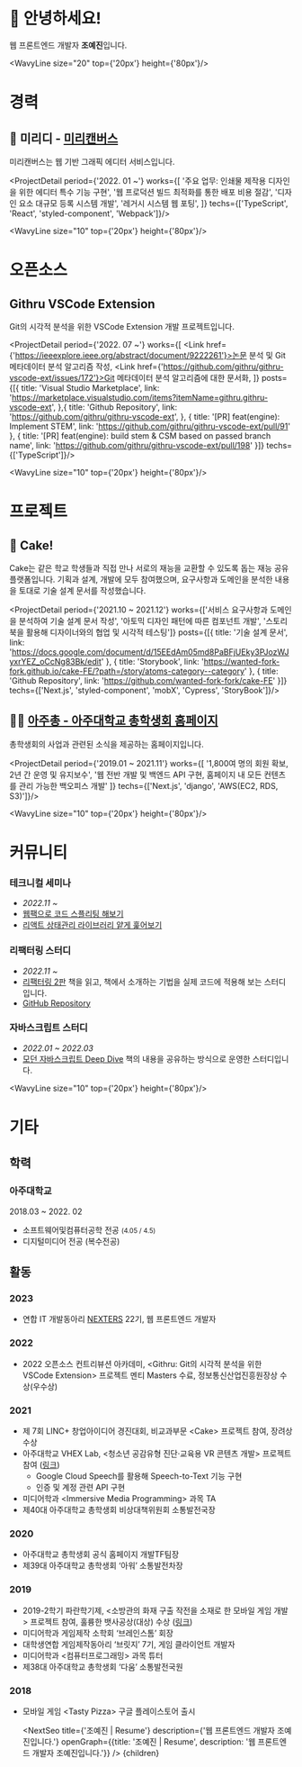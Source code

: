 
<div style={{paddingTop: '100px'}}/>

# 👋 안녕하세요!

웹 프론트엔드 개발자 **조예진**입니다.

<div style={{position: 'relative', height: '50px'}}>
    <ContactIconList/>
</div>

<WavyLine size="20" top={'20px'} height={'80px'}/>


# 경력

## 🐊 미리디 - [미리캔버스](https://www.miricanvas.com/)

미리캔버스는 웹 기반 그래픽 에디터 서비스입니다.

<ProjectDetail period={'2022. 01 ~'}
               works={[
                   '주요 업무: 인쇄물 제작용 디자인을 위한 에디터 특수 기능 구현',
                   '웹 프로덕션 빌드 최적화를 통한 배포 비용 절감',
                   '디자인 요소 대규모 등록 시스템 개발',
                   '레거시 시스템 웹 포팅',
               ]}
               techs={['TypeScript', 'React', 'styled-component', 'Webpack']}/>


<WavyLine size="10" top={'20px'} height={'80px'}/>

# 오픈소스

## Githru VSCode Extension

Git의 시각적 분석을 위한 VSCode Extension 개발 프로젝트입니다.

<ProjectDetail period={'2022. 07 ~'}
               works={[
                   <span><Link href={'https://ieeexplore.ieee.org/abstract/document/9222261'}>논문</Link> 분석 및 Git 메타데이터 분석 알고리즘 작성</span>,
                   <span><Link href={'https://github.com/githru/githru-vscode-ext/issues/172'}>Git 메타데이터 분석 알고리즘에 대한 문서화</Link></span>,
               ]}
               posts={[{
                 title: 'Visual Studio Marketplace',
                 link: 'https://marketplace.visualstudio.com/items?itemName=githru.githru-vscode-ext',
               },{
                 title: 'Github Repository',
                 link: 'https://github.com/githru/githru-vscode-ext',
               },
                   {
                   title: '[PR] feat(engine): Implement STEM',
                   link: 'https://github.com/githru/githru-vscode-ext/pull/91'
               }, {
                   title: '[PR] feat(engine): build stem & CSM based on passed branch name',
                   link: 'https://github.com/githru/githru-vscode-ext/pull/198'
               }]}
               techs={['TypeScript']}/>

<WavyLine size="10" top={'20px'} height={'80px'}/>

# 프로젝트

## 🍰 Cake!

Cake는 같은 학교 학생들과 직접 만나 서로의 재능을 교환할 수 있도록 돕는 재능 공유 플랫폼입니다. 기획과 설계, 개발에 모두 참여했으며, 요구사항과 도메인을 분석한 내용을 토대로 기술 설계 문서를 작성했습니다.

<ProjectDetail period={'2021.10 ~ 2021.12'}
               works={['서비스 요구사항과 도메인을 분석하여 기술 설계 문서 작성',
                   '아토믹 디자인 패턴에 따른 컴포넌트 개발',
                   '스토리북을 활용해 디자이너와의 협업 및 시각적 테스팅']}
               posts={[{
                   title: '기술 설계 문서',
                   link: 'https://docs.google.com/document/d/15EEdAm05md8PaBFjUEky3PJozWJyxrYEZ_oCcNg83Bk/edit'
               }, {
                   title: 'Storybook',
                   link: 'https://wanted-fork-fork.github.io/cake-FE/?path=/story/atoms-category--category'
               }, {
                   title: 'Github Repository',
                   link: 'https://github.com/wanted-fork-fork/cake-FE'
               }]}
               techs={['Next.js', 'styled-component', 'mobX', 'Cypress', 'StoryBook']}/>

<WavyLine size="5"/>

## 🧑‍🎓 [아주총 - 아주대학교 총학생회 홈페이지](https://ajouchong.com/)

총학생회의 사업과 관련된 소식을 제공하는 홈페이지입니다.

<ProjectDetail period={'2019.01 ~ 2021.11'}
               works={[
                   '1,800여 명의 회원 확보, 2년 간 운영 및 유지보수',
                   '웹 전반 개발 및 백엔드 API 구현, 홈페이지 내 모든 컨텐츠를 관리 가능한 백오피스 개발'
               ]}
               techs={['Next.js', 'django', 'AWS(EC2, RDS, S3)']}/>

<WavyLine size="10" top={'20px'} height={'80px'}/>

# **커뮤니티**

### **테크니컬 세미나**

- *2022.11 ~*
- [웹팩으로 코드 스플리팅 해보기](https://www.miricanvas.com/v/11n9rw7)
- [리액트 상태관리 라이브러리 얕게 훑어보기](https://www.miricanvas.com/v/11l7cwd)

### **리팩터링 스터디**

- *2022.11 ~*
- [리팩터링 2판](https://product.kyobobook.co.kr/detail/S000001810241) 책을 읽고, 책에서 소개하는 기법을 실제 코드에 적용해 보는 스터디입니다.
- [GitHub Repository](https://github.com/githru-study/book-refactoring)

### **자바스크립트 스터디**

- *2022.01 ~ 2022.03*
- [모던 자바스크립트 Deep Dive](https://www.aladin.co.kr/shop/wproduct.aspx?ItemId=251552545) 책의 내용을 공유하는 방식으로 운영한 스터디입니다.

<WavyLine size="10" top={'20px'} height={'80px'}/>

# 기타

## 학력

### 아주대학교

2018.03 ~ 2022. 02

- 소프트웨어및컴퓨터공학 전공 <small>(4.05 / 4.5)</small>
- 디지털미디어 전공 (복수전공)

<WavyLine size="4" />

## 활동

### 2023
- 연합 IT 개발동아리 [NEXTERS](https://teamnexters.com/about) 22기, 웹 프론트엔드 개발자

### 2022
- 2022 오픈소스 컨트리뷰션 아카데미, &#60;Githru: Git의 시각적 분석을 위한 VSCode Extension> 프로젝트 멘티 Masters 수료, 정보통신산업진흥원장상 수상(우수상)

### 2021
- 제 7회 LINC+ 창업아이디어 경진대회, 비교과부문 &#60;Cake> 프로젝트 참여, 장려상 수상
- 아주대학교 VHEX Lab, &#60;청소년 공감유형 진단·교육용 VR 콘텐츠 개발> 프로젝트 참여 ([링크](https://www.ajou.ac.kr/kr/ajou/news.do?mode=view&articleNo=111005&article.offset=0&articleLimit=12))
    - Google Cloud Speech를 활용해 Speech-to-Text 기능 구현
    - 인증 및 계정 관련 API 구현
- 미디어학과 &#60;Immersive Media Programming> 과목 TA
- 제40대 아주대학교 총학생회 비상대책위원회 소통발전국장

### 2020
- 아주대학교 총학생회 공식 홈페이지 개발TF팀장
- 제39대 아주대학교 총학생회 ‘아워’ 소통발전차장

### 2019
- 2019-2학기 파란학기제, &#60;소방관의 화재 구출 작전을 소재로 한 모바일 게임 개발> 프로젝트 참여, 훌륭한 뱃사공상(대상) 수상 ([링크](https://m.blog.naver.com/PostView.naver?isHttpsRedirect=true&blogId=greatajou&logNo=221833365858))
- 미디어학과 게임제작 소학회 ‘브레인스톰’ 회장
- 대학생연합 게임제작동아리 ‘브릿지’ 7기, 게임 클라이언트 개발자
- 미디어학과 &#60;컴퓨터프로그래밍> 과목 튜터
- 제38대 아주대학교 총학생회 ‘다움’ 소통발전국원

### 2018
- 모바일 게임 &#60;Tasty Pizza> 구글 플레이스토어 출시

    <NextSeo title={'조예진 | Resume'} description={'웹 프론트엔드 개발자 조예진입니다.'} openGraph={{title: '조예진 | Resume', description: '웹 프론트엔드 개발자 조예진입니다.'}} />
    {children}
</Article>
